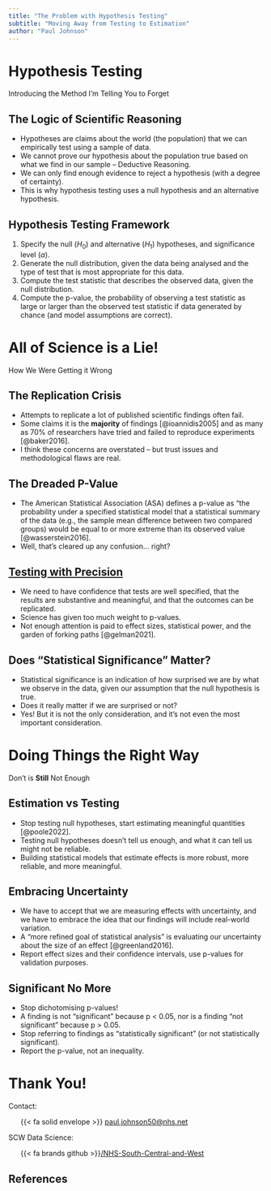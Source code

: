 ```yaml
---
title: "The Problem with Hypothesis Testing"
subtitle: "Moving Away from Testing to Estimation"
author: "Paul Johnson"
---
```


# Hypothesis Testing {data-background-color="#425563" data-verticator="#E8EDEE"}

Introducing the Method I'm Telling You to Forget

## The Logic of Scientific Reasoning {.center}

- Hypotheses are claims about the world (the population) that we can empirically test using a sample of data.
- We cannot prove our hypothesis about the population true based on what we find in our sample -- Deductive Reasoning.
- We can only find enough evidence to reject a hypothesis (with a degree of certainty).
- This is why hypothesis testing uses a null hypothesis and an alternative hypothesis.

## Hypothesis Testing Framework {.center}

1. Specify the null ($H_0$) and alternative ($H_1$) hypotheses, and significance level ($\alpha$).
2. Generate the null distribution, given the data being analysed and the type of test that is most appropriate for this data.
3. Compute the test statistic that describes the observed data, given the null distribution.
4. Compute the p-value, the probability of observing a test statistic as large or larger than the observed test statistic if data generated by chance (and model assumptions are correct).

# All of Science is a Lie! {data-background-color="#425563" data-verticator="#E8EDEE"}

How We Were Getting it Wrong

## The Replication Crisis {.center}

- Attempts to replicate a lot of published scientific findings often fail.
- Some claims it is the **majority** of findings [@ioannidis2005] and as many as 70% of researchers have tried and failed to reproduce experiments [@baker2016].
- I think these concerns are overstated -- but trust issues and methodological flaws are real.

## The Dreaded P-Value {.center}

- The American Statistical Association (ASA) defines a p-value as "the probability under a specified statistical model that a statistical summary of the data (e.g., the sample mean difference between two compared groups) would be equal to or more extreme than its observed value [@wasserstein2016].
- Well, that's cleared up any confusion... right?

## [Testing with Precision](https://shiny.ieis.tue.nl/d_p_power/) {.center}

- We need to have confidence that tests are well specified, that the results are substantive and meaningful, and that the outcomes can be replicated.
- Science has given too much weight to p-values.
- Not enough attention is paid to effect sizes, statistical power, and the garden of forking paths [@gelman2021].

## Does "Statistical Significance" Matter? {.center}

- Statistical significance is an indication of how surprised we are by what we observe in the data, given our assumption that the null hypothesis is true.
- Does it really matter if we are surprised or not? 
- Yes! But it is not the only consideration, and it's not even the most important consideration.

# Doing Things the Right Way {data-background-color="#425563" data-verticator="#E8EDEE"}

Don't is **Still** Not Enough

## Estimation vs Testing {.center}

- Stop testing null hypotheses, start estimating meaningful quantities [@poole2022].
- Testing null hypotheses doesn't tell us enough, and what it can tell us might not be reliable.
- Building statistical models that estimate effects is more robust, more reliable, and more meaningful.

## Embracing Uncertainty {.center}

- We have to accept that we are measuring effects with uncertainty, and we have to embrace the idea that our findings will include real-world variation.
- A "more refined goal of statistical analysis" is evaluating our uncertainty about the size of an effect [@greenland2016].
- Report effect sizes and their confidence intervals, use p-values for validation purposes.

## Significant No More {.center}

- Stop dichotomising p-values!
- A finding is not "significant" because p < 0.05, nor is a finding "not significant" because p > 0.05.
- Stop referring to findings as "statistically significant" (or not statistically significant).
- Report the p-value, not an inequality.

# Thank You!

Contact:
<br>

<ul >
{{< fa solid envelope >}} [paul.johnson50@nhs.net](mailto: paul.johnson50@nhs.net)
</ul>


SCW Data Science:
<br>

<ul >
{{< fa brands github >}}[/NHS-South-Central-and-West](https://github.com/nhs-south-central-and-west/)
</ul>

## References


